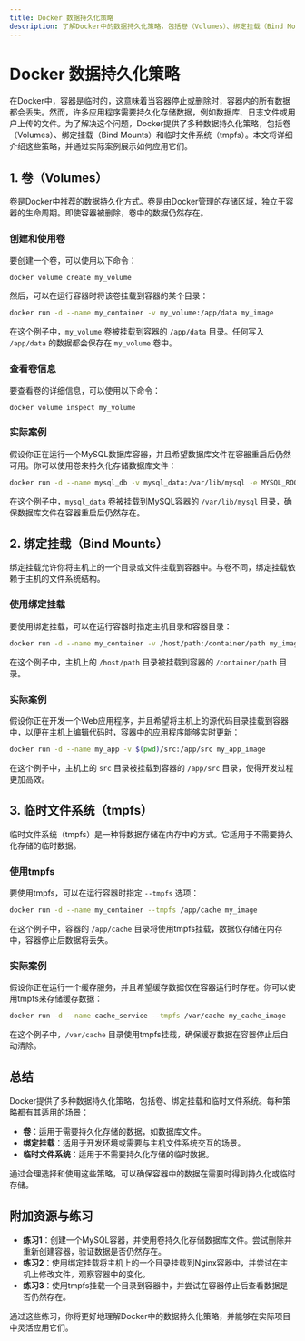 ```yaml
---
title: Docker 数据持久化策略
description: 了解Docker中的数据持久化策略，包括卷（Volumes）、绑定挂载（Bind Mounts）和临时文件系统（tmpfs），以及如何在实际场景中应用这些策略。
---
```


# Docker 数据持久化策略

在Docker中，容器是临时的，这意味着当容器停止或删除时，容器内的所有数据都会丢失。然而，许多应用程序需要持久化存储数据，例如数据库、日志文件或用户上传的文件。为了解决这个问题，Docker提供了多种数据持久化策略，包括卷（Volumes）、绑定挂载（Bind Mounts）和临时文件系统（tmpfs）。本文将详细介绍这些策略，并通过实际案例展示如何应用它们。

## 1. 卷（Volumes）

卷是Docker中推荐的数据持久化方式。卷是由Docker管理的存储区域，独立于容器的生命周期。即使容器被删除，卷中的数据仍然存在。

### 创建和使用卷

要创建一个卷，可以使用以下命令：

```bash
docker volume create my_volume
```

然后，可以在运行容器时将该卷挂载到容器的某个目录：

```bash
docker run -d --name my_container -v my_volume:/app/data my_image
```

在这个例子中，`my_volume` 卷被挂载到容器的 `/app/data` 目录。任何写入 `/app/data` 的数据都会保存在 `my_volume` 卷中。

### 查看卷信息

要查看卷的详细信息，可以使用以下命令：

```bash
docker volume inspect my_volume
```

### 实际案例

假设你正在运行一个MySQL数据库容器，并且希望数据库文件在容器重启后仍然可用。你可以使用卷来持久化存储数据库文件：

```bash
docker run -d --name mysql_db -v mysql_data:/var/lib/mysql -e MYSQL_ROOT_PASSWORD=my-secret-pw mysql:latest
```

在这个例子中，`mysql_data` 卷被挂载到MySQL容器的 `/var/lib/mysql` 目录，确保数据库文件在容器重启后仍然存在。

## 2. 绑定挂载（Bind Mounts）

绑定挂载允许你将主机上的一个目录或文件挂载到容器中。与卷不同，绑定挂载依赖于主机的文件系统结构。

### 使用绑定挂载

要使用绑定挂载，可以在运行容器时指定主机目录和容器目录：

```bash
docker run -d --name my_container -v /host/path:/container/path my_image
```

在这个例子中，主机上的 `/host/path` 目录被挂载到容器的 `/container/path` 目录。

### 实际案例

假设你正在开发一个Web应用程序，并且希望将主机上的源代码目录挂载到容器中，以便在主机上编辑代码时，容器中的应用程序能够实时更新：

```bash
docker run -d --name my_app -v $(pwd)/src:/app/src my_app_image
```

在这个例子中，主机上的 `src` 目录被挂载到容器的 `/app/src` 目录，使得开发过程更加高效。

## 3. 临时文件系统（tmpfs）

临时文件系统（tmpfs）是一种将数据存储在内存中的方式。它适用于不需要持久化存储的临时数据。

### 使用tmpfs

要使用tmpfs，可以在运行容器时指定 `--tmpfs` 选项：

```bash
docker run -d --name my_container --tmpfs /app/cache my_image
```

在这个例子中，容器的 `/app/cache` 目录将使用tmpfs挂载，数据仅存储在内存中，容器停止后数据将丢失。

### 实际案例

假设你正在运行一个缓存服务，并且希望缓存数据仅在容器运行时存在。你可以使用tmpfs来存储缓存数据：

```bash
docker run -d --name cache_service --tmpfs /var/cache my_cache_image
```

在这个例子中，`/var/cache` 目录使用tmpfs挂载，确保缓存数据在容器停止后自动清除。

## 总结

Docker提供了多种数据持久化策略，包括卷、绑定挂载和临时文件系统。每种策略都有其适用的场景：

- **卷**：适用于需要持久化存储的数据，如数据库文件。
- **绑定挂载**：适用于开发环境或需要与主机文件系统交互的场景。
- **临时文件系统**：适用于不需要持久化存储的临时数据。

通过合理选择和使用这些策略，可以确保容器中的数据在需要时得到持久化或临时存储。

## 附加资源与练习

- **练习1**：创建一个MySQL容器，并使用卷持久化存储数据库文件。尝试删除并重新创建容器，验证数据是否仍然存在。
- **练习2**：使用绑定挂载将主机上的一个目录挂载到Nginx容器中，并尝试在主机上修改文件，观察容器中的变化。
- **练习3**：使用tmpfs挂载一个目录到容器中，并尝试在容器停止后查看数据是否仍然存在。

通过这些练习，你将更好地理解Docker中的数据持久化策略，并能够在实际项目中灵活应用它们。